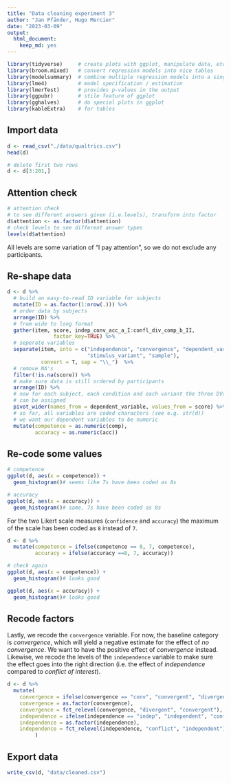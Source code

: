 ```yaml
---
title: "Data cleaning experiment 3"
author: "Jan Pfänder, Hugo Mercier"
date: "2023-03-09"
output: 
  html_document: 
    keep_md: yes
---
```


```r
library(tidyverse)     # create plots with ggplot, manipulate data, etc.
library(broom.mixed)   # convert regression models into nice tables
library(modelsummary)  # combine multiple regression models into a single table
library(lme4)          # model specification / estimation 
library(lmerTest)      # provides p-values in the output
library(ggpubr)        # stile feature of ggplot
library(gghalves)      # do special plots in ggplot
library(kableExtra)    # for tables
```

## Import data
```r
d <- read_csv("./data/qualtrics.csv")
head(d)

# delete first two rows
d <- d[3:201,]
```

## Attention check
```r
# attention check
# to see different answers given (i.e.levels), transform into factor
d$attention <- as.factor(d$attention)
# check levels to see different answer types
levels(d$attention) 
```

All levels are some variation of "I pay attention", so we do not exclude any participants. 

## Re-shape data
```r
d <- d %>% 
  # build an easy-to-read ID variable for subjects
  mutate(ID = as.factor(1:nrow(.))) %>% 
  # order data by subjects
  arrange(ID) %>% 
  # from wide to long format
  gather(item, score, indep_conv_acc_a_I:confl_div_comp_b_II,
               factor_key=TRUE) %>% 
  # seperate variables 
  separate(item, into = c("independence", "convergence", "dependent_variable", 
                          "stimulus_variant", "sample"), 
           convert = T, sep = "\\_")  %>% 
  # remove NA's
  filter(!is.na(score)) %>% 
  # make sure data is still ordered by participants
  arrange(ID) %>%
  # now for each subject, each condition and each variant the three DVs
  # can be assigned
  pivot_wider(names_from = dependent_variable, values_from = score) %>% 
  # so far, all variables are coded characters (see e.g. str(d))
  # we want our dependent variables to be numeric
  mutate(competence = as.numeric(comp), 
         accuracy = as.numeric(acc))
```

## Re-code some values

```r
# competence
ggplot(d, aes(x = competence)) +
  geom_histogram()# seems like 7s have been coded as 8s

# accuracy
ggplot(d, aes(x = accuracy)) +
  geom_histogram()# same, 7s have been coded as 8s
```
For the two Likert scale measures (`confidence` and `accuracy`) the maximum of the scale has been coded as `8` instead of `7`. 

```r
d <- d %>% 
  mutate(competence = ifelse(competence == 8, 7, competence), 
         accuracy = ifelse(accuracy ==8, 7, accuracy))

# check again
ggplot(d, aes(x = competence)) +
  geom_histogram()# looks good

ggplot(d, aes(x = accuracy)) +
  geom_histogram()# looks good
```

## Recode factors

Lastly, we recode the `convergence` variable. For now, the baseline category is _convergence_, which will yield a negative estimate for the effect of _no convergence_. We want to have the positive effect of _convergence_ instead. Likewise, we recode the levels of the `independence` variable to make sure the effect goes into the right direction (i.e. the effect of _independence_ compared to _conflict of interest_).

```r
d <- d %>%
  mutate(
    convergence = ifelse(convergence == "conv", "convergent", "divergent"),
    convergence = as.factor(convergence),
    convergence = fct_relevel(convergence, "divergent", "convergent"),
    independence = ifelse(independence == "indep", "independent", "conflict"),
    independence = as.factor(independence),
    independence = fct_relevel(independence, "conflict", "independent")
         )
```

## Export data

```r
write_csv(d, "data/cleaned.csv")
```